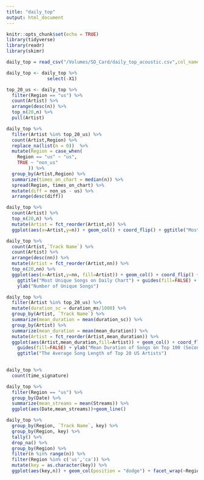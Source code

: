 ```yaml
---
title: "daily_top"
output: html_document
---
```


```r
knitr::opts_chunk$set(echo = TRUE)
library(tidyverse)
library(readr)
library(skimr)
```

```r
daily_top = read_csv("/Volumes/SD_Card/daily_top_acoustic.csv",col_names = TRUE)
```
```r
daily_top <- daily_top %>%
               select(-X1)
```

```r
top_20_us <- daily_top %>%
  filter(Region == "us") %>%
  count(Artist) %>%
  arrange(desc(n)) %>%
  top_n(20,n) %>%
  pull(Artist)
```

```r
daily_top %>%
  filter(Artist %in% top_20_us) %>%
  count(Artist,Region) %>%
  replace_na(list(n = 0))  %>%
  mutate(Region = case_when(
    Region == "us" ~ "us",
    TRUE ~ "non_us"
        )) %>%
  group_by(Artist,Region) %>%
  summarize(times_on_chart = median(n)) %>%
  spread(Region, times_on_chart) %>%
  mutate(diff = non_us - us) %>%
  arrange(desc(diff))

```

```r
daily_top %>%
  count(Artist) %>%
  top_n(20,n) %>%
  mutate(Artist = fct_reorder(Artist,n)) %>%
  ggplot(aes(x=Artist,y=n)) + geom_col() + coord_flip() + ggtitle("Most apperances")
```
```r
daily_top %>%
  count(Artist,`Track Name`) %>%
  count(Artist) %>%
  arrange(desc(nn)) %>%
  mutate(Artist = fct_reorder(Artist,nn)) %>%
  top_n(20,nn) %>%
  ggplot(aes(x=Artist,y=nn, fill=Artist)) + geom_col() + coord_flip() + 
    ggtitle("Most Unique Songs on Daily Chart") + guides(fill=FALSE) + 
    ylab("Number of Unique Songs")
```

```r
daily_top %>%
  filter(Artist %in% top_20_us) %>%
  mutate(duration_sc = duration_ms/1000) %>%
  group_by(Artist, `Track Name`) %>%
  summarize(mean_duration = mean(duration_sc)) %>%
  group_by(Artist) %>%
  summarize(mean_duration = mean(mean_duration)) %>%
  mutate(Artist = fct_reorder(Artist,mean_duration)) %>%
  ggplot(aes(Artist,mean_duration,fill=Artist)) + geom_col() + coord_flip() + 
    guides(fill=FALSE) + ylab("Mean Duration of Songs on Top 100 (Seconds)") + 
    ggtitle("The Average Song Length of Top 20 US Artists")
  
```

```r
daily_top %>%
  count(time_signature)
```

```r
daily_top %>%
  filter(Region == "us") %>%
  group_by(Date) %>%
  summarize(mean_streams = mean(Streams)) %>%
  ggplot(aes(Date,mean_streams))+geom_line()
```
```r
daily_top %>%
  group_by(Region, `Track Name`, key) %>%
  group_by(Region, key) %>%
  tally() %>%
  drop_na() %>%
  group_by(Region) %>%
  filter(n %in% range(n)) %>%
  filter(Region %in% c('us','ca')) %>%
  mutate(key = as.character(key)) %>%
  ggplot(aes(key,n)) + geom_col(position = "dodge") + facet_wrap(~Region)


```

